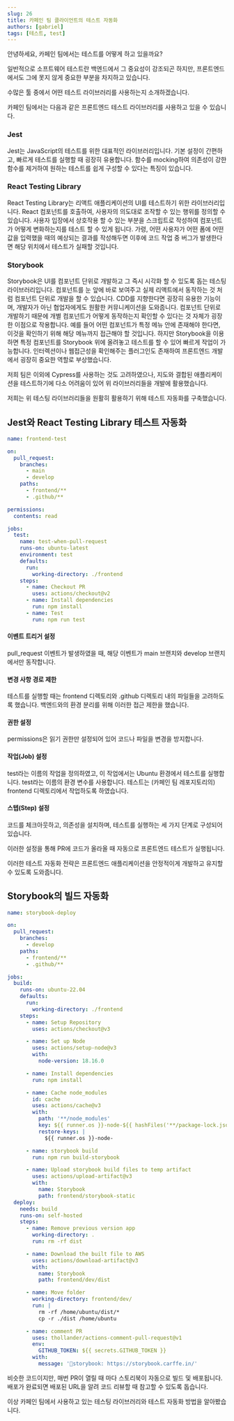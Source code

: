 ```yaml
---
slug: 26
title: 카페인 팀 클라이언트의 테스트 자동화
authors: [gabriel]
tags: [테스트, test]
---
```


안녕하세요, 카페인 팀에서는 테스트를 어떻게 하고 있을까요?

일반적으로 소프트웨어 테스트란 백엔드에서 그 중요성이 강조되곤 하지만, 프론트엔드에서도 그에 못지 않게 중요한 부분을 차지하고 있습니다.

수많은 툴 중에서 어떤 테스트 라이브러리를 사용하는지 소개하겠습니다.

카페인 팀에서는 다음과 같은 프론트엔드 테스트 라이브러리를 사용하고 있을 수 있습니다.

### Jest
Jest는 JavaScript의 테스트를 위한 대표적인 라이브러리입니다.
기본 설정이 간편하고, 빠르게 테스트를 실행할 때 굉장히 유용합니다.
함수를 mocking하여 의존성이 강한 함수를 제거하여 원하는 테스트를 쉽게 구성할 수 있다는 특징이 있습니다.


### React Testing Library
React Testing Library는 리액트 애플리케이션의 UI를 테스트하기 위한 라이브러리입니다.
React 컴포넌트를 호출하여, 사용자의 의도대로 조작할 수 있는 행위를 정의할 수 있습니다.
사용자 입장에서 상호작용 할 수 있는 부분을 스크립트로 작성하여 컴포넌트가 어떻게 변화하는지를 테스트 할 수 있게 됩니다.
가령, 어떤 사용자가 어떤 폼에 어떤 값을 입력했을 때의 예상되는 결과를 작성해두면 이후에 코드 작업 중 버그가 발생한다면 해당 위치에서 테스트가 실패할 것입니다.

### Storybook
Storybook은 UI를 컴포넌트 단위로 개발하고 그 즉시 시각화 할 수 있도록 돕는 테스팅 라이브러리입니다.
컴포넌트를 눈 앞에 바로 보여주고 실제 리액트에서 동작하는 것 처럼 컴포넌트 단위로 개발을 할 수 있습니다. CDD를 지향한다면 굉장히 유용한 기능이며, 개발자가 아닌 협업자에게도 원활한 커뮤니케이션을 도와줍니다.
컴포넌트 단위로 개발하기 때문에 개별 컴포넌트가 어떻게 동작하는지 확인할 수 있다는 것 자체가 굉장한 이점으로 작용합니다.
예를 들어 어떤 컴포넌트가 특정 메뉴 안에 존재해야 한다면, 이것을 확인하기 위해 해당 메뉴까지 접근해야 할 것입니다.
하지만 Storybook을 이용하면 특정 컴포넌트를 Storybook 위에 올려놓고 테스트를 할 수 있어 빠르게 작업이 가능합니다.
인터렉션이나 웹접근성을 확인해주는 플러그인도 존재하여 프론트엔드 개발에서 굉장히 중요한 역할로 부상했습니다.


저희 팀은 이외에 Cypress를 사용하는 것도 고려하였으나, 지도와 결합된 애플리케이션을 테스트하기에 다소 어려움이 있어 위 라이브러리들을 개발에 활용했습니다.


저희는 위 테스팅 라이브러리들을 원활히 활용하기 위해 테스트 자동화를 구축했습니다.

## Jest와 React Testing Library 테스트 자동화

```yaml
name: frontend-test

on:
  pull_request:
    branches:
      - main
      - develop
    paths:
      - frontend/**
      - .github/**

permissions:
  contents: read

jobs:
  test:
    name: test-when-pull-request
    runs-on: ubuntu-latest
    environment: test
    defaults:
      run:
        working-directory: ./frontend
    steps:
      - name: Checkout PR
        uses: actions/checkout@v2
      - name: Install dependencies
        run: npm install
      - name: Test
        run: npm run test
```


#### 이벤트 트리거 설정
pull_request 이벤트가 발생하였을 때, 해당 이벤트가 main 브랜치와 develop 브랜치에서만 동작합니다.

#### 변경 사항 경로 제한
테스트를 실행할 때는 frontend 디렉토리와 .github 디렉토리 내의 파일들을 고려하도록 했습니다. 백엔드와의 환경 분리를 위해 이러한 접근 제한을 했습니다.

#### 권한 설정
permissions은 읽기 권한만 설정되어 있어 코드나 파일을 변경을 방지합니다.

#### 작업(Job) 설정
test라는 이름의 작업을 정의하였고, 이 작업에서는 Ubuntu 환경에서 테스트를 실행합니다. test라는 이름의 환경 변수를 사용합니다. 테스트는 (카페인 팀 레포지토리의) frontend 디렉토리에서 작업하도록 하였습니다.

#### 스텝(Step) 설정
코드를 체크아웃하고, 의존성을 설치하며, 테스트를 실행하는 세 가지 단계로 구성되어 있습니다.



이러한 설정을 통해 PR에 코드가 올라올 때 자동으로 프론트엔드 테스트가 실행됩니다.

이러한 테스트 자동화 전략은 프론트엔드 애플리케이션을 안정적이게 개발하고 유지할 수 있도록 도와줍니다.

## Storybook의 빌드 자동화

```yaml
name: storybook-deploy

on:
  pull_request:
    branches:
      - develop
    paths:
      - frontend/**
      - .github/**

jobs:
  build:
    runs-on: ubuntu-22.04
    defaults:
      run:
        working-directory: ./frontend
    steps:
      - name: Setup Repository
        uses: actions/checkout@v3

      - name: Set up Node
        uses: actions/setup-node@v3
        with:
          node-version: 18.16.0

      - name: Install dependencies
        run: npm install

      - name: Cache node_modules
        id: cache
        uses: actions/cache@v3
        with:
          path: '**/node_modules'
          key: ${{ runner.os }}-node-${{ hashFiles('**/package-lock.json') }}
          restore-keys: |
            ${{ runner.os }}-node-

      - name: storybook build
        run: npm run build-storybook

      - name: Upload storybook build files to temp artifact
        uses: actions/upload-artifact@v3
        with:
          name: Storybook
          path: frontend/storybook-static
  deploy:
    needs: build
    runs-on: self-hosted
    steps:
      - name: Remove previous version app
        working-directory: .
        run: rm -rf dist

      - name: Download the built file to AWS
        uses: actions/download-artifact@v3
        with:
          name: Storybook
          path: frontend/dev/dist

      - name: Move folder
        working-directory: frontend/dev/
        run: |
          rm -rf /home/ubuntu/dist/*
          cp -r ./dist /home/ubuntu

      - name: comment PR
        uses: thollander/actions-comment-pull-request@v1
        env:
          GITHUB_TOKEN: ${{ secrets.GITHUB_TOKEN }}
        with:
          message: '🚀storybook: https://storybook.carffe.in/'
```

비슷한 코드이지만, 매번 PR이 열릴 때 마다 스토리북이 자동으로 빌드 및 배포됩니다.
배포가 완료되면 배포된 URL을 알려 코드 리뷰할 때 참고할 수 있도록 돕습니다.

이상 카페인 팀에서 사용하고 있는 테스팅 라이브러리와 테스트 자동화 방법을 알아봤습니다.

